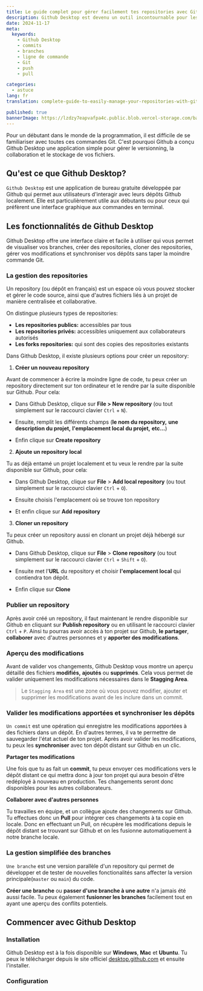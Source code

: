```yaml
---
title: Le guide complet pour gérer facilement tes repositories avec Github Desktop
description: Github Desktop est devenu un outil incontournable pour les développeurs qui souhaitent gérer leurs projets en toute simplicité sans avoir à ne taper aucune commande Git. Dans cet article, nous allons explorer les fonctionnalités clés de Github Desktop et voir comment il peut simplifier votre travail.
date: 2024-11-17
meta:
  keywords:
    - Github Desktop
    - commits
    - branches
    - ligne de commande
    - Git
    - push
    - pull

categories:
  - astuce
lang: fr
translation: complete-guide-to-easily-manage-your-repositories-with-github-desktop

published: true
bannerImage: https://lzdzy7eapvafpa4c.public.blob.vercel-storage.com/bannerPosts/debutant.jpg
---
```


<MdxImage isBanner="true" path="banner/GD.jpg" alt="banner-gérer-repositories-github-desktop" />
Pour un débutant dans le monde de la programmation, il est difficile de se
familiariser avec toutes ces commandes Git. C'est pourquoi Github a conçu Github
Desktop une application simple pour gérer le versionning, la collaboration et le
stockage de vos fichiers.

## Qu'est ce que Github Desktop?

<Code>Github Desktop</Code> est une application de bureau gratuite développée par Github qui permet aux utilisateurs d'interagir avec leurs dépôts Github localement. Elle est particulièrement utile aux débutants ou pour ceux qui préfèrent une interface graphique aux commandes en terminal.


<MdxImage
  title="Interface principale de Github Desktop"
  path="GD/github_desktop.png"
  alt="Interface principale de Github Desktop"
/>

## Les fonctionnalités de Github Desktop

Github Desktop offre une interface claire et facile à utiliser qui vous permet de visualiser vos branches, créer des repositories, cloner des repositories, gérer vos modifications et synchroniser vos dépôts sans taper la moindre commande Git.

### La gestion des repositories

Un repository (ou dépôt en français) est un espace où vous pouvez stocker et gérer le code source, ainsi que d'autres fichiers liés à un projet de manière centralisée et collaborative.

On distingue plusieurs types de repositories:

- **Les repositories publics:** accessibles par tous
- **Les repositories privés:** accessibles uniquement aux collaborateurs autorisés
- **Les forks repositories:** qui sont des copies des repositories existants

Dans Github Desktop, il existe plusieurs options pour créer un repository:

1. **Créer un nouveau repository**

Avant de commencer à écrire la moindre ligne de code, tu peux créer un repository directement sur ton ordinateur et le rendre par la suite disponible sur Github. Pour cela:

- Dans Github Desktop, clique sur **File > New repository** (ou tout simplement sur le raccourci clavier <Code>Ctrl</Code> + <Code>N</Code>).

<MdxImage
  title="Créer un nouveau repository"
  path="GD/new_repository.png"
  alt="Créer un nouveau repository"
/>

- Ensuite, remplit les différents champs (**le nom du repository,** **une description du projet,** **l'emplacement local du projet,** **etc...**)

<MdxImage
  title="Remplir les différents champs"
  path="GD/field_new_repository.png"
  alt="Remplir les différents champs"
/>

- Enfin clique sur **Create repository**

2. **Ajoute un repository local**

Tu as déjà entamé un projet localement et tu veux le rendre par la suite disponible sur Github, pour cela:

- Dans Github Desktop, clique sur **File** > **Add local repository** (ou tout simplement sur le raccourci clavier <Code>Ctrl</Code> + <Code>O</Code>).

<MdxImage
  title="Créer un repository local"
  path="GD/local_repository.png"
  alt="Créer un repository local"
/>

- Ensuite choisis l'emplacement où se trouve ton repository

<MdxImage
  title="Choisir l'emplacement où se trouve le repository"
  path="GD/path_local_repository.png"
  alt="montrer l'emplacement du repository"
/>
- Et enfin clique sur **Add repository**

<MdxImage
  title="Ajouter le repository"
  path="GD/save_path_local_repository.png"
  alt="Ajouter le repository"
/>

3. **Cloner un repository**

Tu peux créer un repository aussi en clonant un projet déjà hébergé sur Github.

- Dans Github Desktop, clique sur **File** > **Clone repository** (ou tout simplement sur le raccourci clavier <Code>Ctrl</Code> + <Code>Shift</Code> + <Code>O</Code>).

<MdxImage
  title="Cloner un repository"
  path="GD/clone_repository.png"
  alt="Cloner un repository"
/>

- Ensuite met l'**URL** du repository et choisir **l'emplacement local** qui contiendra ton dépôt.

<MdxImage
  title="Remplir l'URL du repository et l'emplacement local"
  path="GD/url_clone_repository.png"
  alt="Remplir l'URL du repository et l'emplacement local"
/>
- Enfin clique sur **Clone**

<MdxImage
  title="Cloner le repository"
  path="GD/save_url_clone_repository.png"
  alt="Cloner le repository"
/>

### Publier un repository

Après avoir créé un repository, il faut maintenant le rendre disponible
sur Github en cliquant sur **Publish repository** ou en utilisant le raccourci clavier <Code>Ctrl</Code> + <Code>P</Code>. Ainsi tu pourras avoir accès à ton projet sur Github, **le partager**, **collaborer** avec d'autres personnes et y **apporter des modifications**.

<MdxImage
  title="Publier un repository"
  path="GD/publish_repository.png"
  alt="Publier un repository"
/>

### Aperçu des modifications

Avant de valider vos changements, Github Desktop vous montre un aperçu détaillé des fichiers **modifiés,** **ajoutés** ou **supprimés**. Cela vous permet de valider uniquement les modifications nécessaires dans le **Stagging Area**.


> Le <Code>Stagging Area</Code> est une zone où vous pouvez modifier, ajouter et supprimer les modifications avant de les inclure dans un commit.


<MdxImage
  title="Aperçu des modifications apportées au repository"
  path="GD/apercu_updates.png"
  alt="Aperçu des modifications apportées au repository"
/>

### Valider les modifications apportées et synchroniser les dépôts

<Code>Un commit</Code> est une opération qui enregistre les modifications
apportées à des fichiers dans un dépôt. En d'autres termes, il va te permettre
de sauvegarder l'état actuel de ton projet. Après avoir valider les
modifications, tu peux les **synchroniser** avec ton dépôt distant sur Github en
un clic.


<MdxImage
  title="Valider les modifications apportées au repository"
  path="GD/commit_updates.png"
  alt="Valider les modifications apportées au repository"
/>

**Partager tes modifications**

Une fois que tu as fait un **commit**, tu peux envoyer ces modifications vers le dépôt distant ce qui mettra donc à jour ton projet qui aura besoin d'être redéployé à nouveau en production. Tes changements seront donc disponibles pour les autres collaborateurs.


<MdxImage
  title="Push les modifications sur Github"
  path="GD/push_repository.png"
  alt="Push les modifications sur Githu"
/>

**Collaborer avec d'autres personnes**

Tu travailles en équipe, et un collègue ajoute des changements sur Github. Tu effectues donc un **Pull** pour intégrer ces changements à ta copie en locale. Donc en effectuant un Pull, on récupère les modifications depuis le dépôt distant se trouvant sur Github et on les fusionne automatiquement à notre branche locale.


<MdxImage
  title="Push les modifications sur Github"
  path="GD/push_repository.png"
  alt="Push les modifications sur Githu"
/>


### La gestion simplifiée des branches

<Code>Une branche</Code> est une version parallèle d'un repository qui permet de
développer et de tester de nouvelles fonctionalités sans affecter la version
principale(<Code>master</Code> ou <Code>main</Code>) du code.

**Créer une branche** ou **passer d'une branche à une autre** n'a jamais été aussi facile. Tu peux également **fusionner les branches** facilement tout en ayant une aperçu des conflits potentiels.

<MdxImage
  title="Aperçu des différentes branches d'un repository"
  path="GD/branch.png"
  alt="Aperçu des différentes branches d'un repository"
/>

## Commencer avec Github Desktop

### Installation

Github Desktop est à la fois disponible sur **Windows**, **Mac** et **Ubuntu**. Tu peux le télécharger depuis le site officiel [desktop.github.com](https://desktop.github.com) et ensuite l'installer.

<MdxImage
  title="Site où télécharger Github Desktop"
  path="GD/site_GD.png"
  alt="Site où télécharger Github Desktop"
/>


### Configuration
